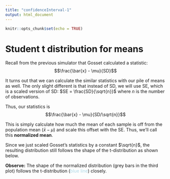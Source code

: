 ```yaml
---
title: "confidenceInterval-1"
output: html_document
---
```


```r
knitr::opts_chunk$set(echo = TRUE)
```
# Student t distribution for means

Recall from the previous simulator that  Gosset calculated a statistic: 
$$\frac{\bar{x} - \mu}{SD}$$

It turns out that we can calculate the similar statistics with our pile of means as well. The only slight different is that instead of SD, we will use SE, which is a scaled version of SD:
$SE = \frac{SD}{\sqrt{n}}$ where $n$ is the number of observations.

Thus, our statistics is
$$\frac{\bar{x} - \mu}{SD/\sqrt{n}}$$

This is simply calculate how much the mean of each sample is off from the population mean ($\bar{x} - \mu$) and scale this offset with the SE. 
Thus, we'll call this **normalized mean**.

Since we just scaled Gosset's statistics by a constant $\sqrt{n}$, the resulting distribution still follows the shape of the t-distribution as shown below.

**Observe:** The shape of the normalized distribution (grey bars in the third plot) follows the t-distribution (<span style="color:lightblue">blue line</span>) closely.
